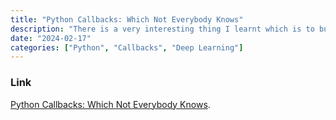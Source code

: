 ```yaml
---
title: "Python Callbacks: Which Not Everybody Knows"
description: "There is a very interesting thing I learnt which is to build our own Learner class. So Learner class is going to be a very general purpose training loop, which we can get it to do anything that we want it to do. And we gonna be creating things called callbacks to to make that happen."
date: "2024-02-17"
categories: ["Python", "Callbacks", "Deep Learning"]
---
```


### Link

[Python Callbacks: Which Not Everybody Knows](https://www.kaggle.com/code/anticsishere/python-callbacks-which-not-everybody-knows).
